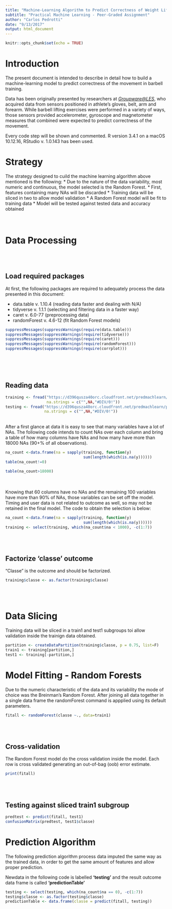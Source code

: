 ```yaml
---
title: "Machine-Learning Algorithm to Predict Correctness of Weight Lifting Exercises"
subtitle: "Practical Machine Learning - Peer-Graded Assignment"
author: "Carlos Pedrotti"
date: "9/13/2017"
output: html_document
---
```


```r
knitr::opts_chunk$set(echo = TRUE)
```

# Introduction

The present document is intended to describe in detail how to build a machine-learning model to predict correctness of the movement in barbell training. 

Data has been originally presented by researchers at [*Groupware@LES*](http://web.archive.org/web/20161224072740/http:/groupware.les.inf.puc-rio.br/har), who acquired data from sensors positioned in athlete's gloves, belt, arm and forearm. While barbell lifting exercises were performed in a variety of ways, those sensors provided accelerometer, gyroscope and magnetometer measures that combined were expected to predict correctness of the movement.

Every code step will be shown and commented. R version 3.4.1 on a macOS 10.12.16, RStudio v. 1.0.143 has been used.

# Strategy

The strategy designed to cuild the machine learning algorithm above mentioned is the following:
* Due to the nature of the data variability, most numeric and continuous, the model selected is the Random Forest.
* First, features containing many NAs will be discarded
* Training data will be sliced in two to allow model validation
* A Random Forest model will be fit to training data
* Model will be tested against tested data and accuracy obtained
<br>
<br>
<br>

# Data Processing

<br>
<br>

## Load required packages

At first, the following packages are required to adequately process the data presented in this document:

* data.table v. 1.10.4 (reading data faster and dealing with N/A)
* tidyverse v. 1.1.1 (selecting and filtering data in a faster way)
* caret v. 6.0-77 (preprocessing data)
* randomForest v. 4.6-12 (fit Random Forest models)

```r
suppressMessages(suppressWarnings(require(data.table)))
suppressMessages(suppressWarnings(require(tidyverse)))
suppressMessages(suppressWarnings(require(caret)))
suppressMessages(suppressWarnings(require(randomForest)))
suppressMessages(suppressWarnings(require(corrplot)))
```
<br>
<br>
<br>

## Reading data

```r
training <- fread("https://d396qusza40orc.cloudfront.net/predmachlearn/pml-training.csv", 
                  na.strings = c("",NA,"#DIV/0!"))
testing <- fread("https://d396qusza40orc.cloudfront.net/predmachlearn/pml-testing.csv", 
                 na.strings = c("",NA,"#DIV/0!"))
```
<br>
After a first glance at data it is easy to see that many variables have a lot of NAs. The following code intends to count NAs over each column and bring a table of how many columns have NAs and how many have more than 18000 NAs (90+% of all observations). 
<br>
```r
na_count <-data.frame(na = sapply(training, function(y) 
                                  sum(length(which(is.na(y))))))
table(na_count!=0)

table(na_count>18000)
```
<br>
<br>
Knowing that 60 columns have no NAs and the remaining 100 variables have more than 
90% of NAs, those variables can be set off the model. Timing and user data is not related to outcome as well, so may not be retained in the final model. The code to obtain the selection is below:
<br>
```r
na_count <-data.frame(na = sapply(training, function(y) 
                                  sum(length(which(is.na(y))))))
training <- select(training, which(na_count$na < 1000), -c(1:7))
```
<br>
<br>

## Factorize 'classe' outcome

"Classe" is the outcome and should be factorized.

```r
training$classe <- as.factor(training$classe)
```
<br>
<br>

# Data Slicing

Training data will be sliced in a train1 and test1 subgroups toi allow validation inside the trainign data obtained.

```r
partition <- createDataPartition(training$classe, p = 0.75, list=F)
train1 <- training[partition,]
test1 <- training[-partition,]         
```

# Model Fitting - Random Forests

Due to the numeric characteristic of the data and its variability the mode of choice was the Breinman's Random Forest. After joining all data together in a single data frame the randomForest command is appplied using its default parameters.
<br>
```r
fitall <- randomForest(classe ~., data=train1)
```
<br>
<br>

## Cross-validation

The Random Forest model do the cross validation inside the model. Each row is cross validated generating an out-of-bag (oob) error estimate.

```r
print(fitall)
```
<br>
<br>

## Testing against sliced train1 subgroup

```r
predtest <- predict(fitall, test1)
confusionMatrix(predtest, test1$classe)
```

# Prediction Algorithm

The following prediction algorithm process data imputed the same way as the trained data, in order to get the same amount of features and allow proper prediction.

Newdata in the following code is labelled **'testing'** and the result outcome data frame is called **'predictionTable'**


```r
testing <- select(testing, which(na_count$na == 0), -c(1:7))
testing$classe <- as.factor(testing$classe)
predictionTable <- data.frame(classe = predict(fitall, testing))
```
<br>
<br>
